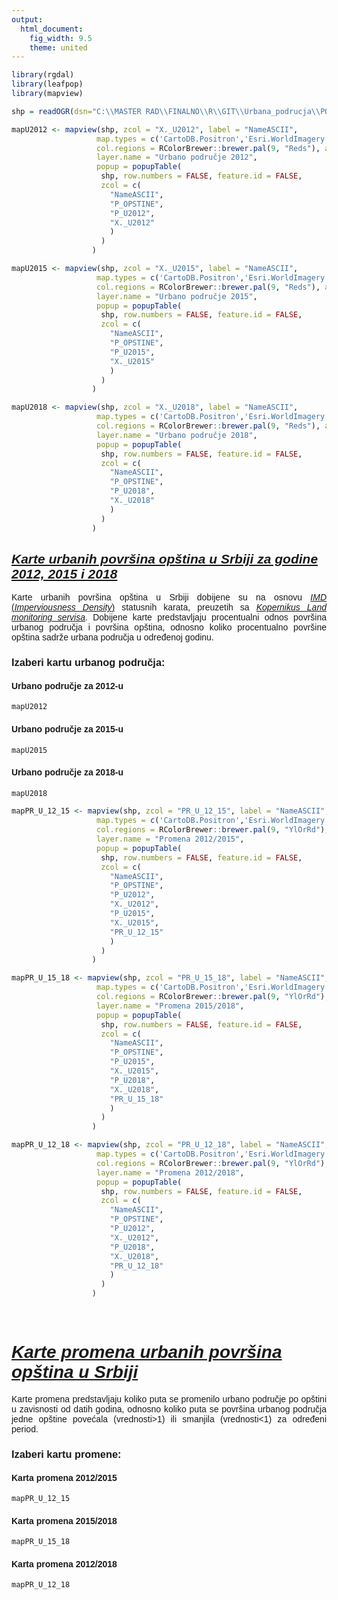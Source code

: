 ```yaml
---
output:
  html_document:
    fig_width: 9.5
    theme: united
---
```


<!-- ucitavanje biblioteka -->

```r
library(rgdal) 
library(leafpop)
library(mapview)
```

<!-- unos shp fajla -->

```r
shp = readOGR(dsn="C:\\MASTER RAD\\FINALNO\\R\\GIT\\Urbana_podrucja\\PODACI",layer="STATISTIKA")
```

<!-- kreiranje mapa urbanih povrsina -->

```r
mapU2012 <- mapview(shp, zcol = "X._U2012", label = "NameASCII",
                   map.types = c('CartoDB.Positron','Esri.WorldImagery','OpenStreetMap'),
                   col.regions = RColorBrewer::brewer.pal(9, "Reds"), alpha.regions = 1,
                   layer.name = "Urbano područje 2012",
                   popup = popupTable(
                    shp, row.numbers = FALSE, feature.id = FALSE,
                    zcol = c(
                      "NameASCII",
                      "P_OPSTINE",
                      "P_U2012",
                      "X._U2012"
                      )
                    )
                  )

mapU2015 <- mapview(shp, zcol = "X._U2015", label = "NameASCII",
                   map.types = c('CartoDB.Positron','Esri.WorldImagery','OpenStreetMap'),
                   col.regions = RColorBrewer::brewer.pal(9, "Reds"), alpha.regions = 1,
                   layer.name = "Urbano područje 2015",
                   popup = popupTable(
                    shp, row.numbers = FALSE, feature.id = FALSE,
                    zcol = c(
                      "NameASCII",
                      "P_OPSTINE",
                      "P_U2015",
                      "X._U2015"
                      )
                    )
                  )

mapU2018 <- mapview(shp, zcol = "X._U2018", label = "NameASCII",
                   map.types = c('CartoDB.Positron','Esri.WorldImagery','OpenStreetMap'),
                   col.regions = RColorBrewer::brewer.pal(9, "Reds"), alpha.regions = 1,
                   layer.name = "Urbano područje 2018",
                   popup = popupTable(
                    shp, row.numbers = FALSE, feature.id = FALSE,
                    zcol = c(
                      "NameASCII",
                      "P_OPSTINE",
                      "P_U2018",
                      "X._U2018"
                      )
                    )
                  )
```

<!-- PRVI DIO -->

## [[*Karte urbanih površina opština u Srbiji za godine 2012, 2015 i 2018*]{.underline}]{style="font-family:Arial"}

<p style="text-align:justify;font-family:Arial">Karte urbanih površina opština u Srbiji dobijene su na osnovu [*IMD* (*Imperviousness Density*)](https://land.copernicus.eu/en/products/high-resolution-layer-imperviousness) statusnih karata, preuzetih sa [*Kopernikus Land monitoring servisa*](https://land.copernicus.eu/en/map-viewer). Dobijene karte predstavljaju procentualni odnos površina urbanog područja i površina opština, odnosno koliko procentualno površine opština sadrže urbana područja u određenoj godinu.</p>

\n

### [Izaberi kartu urbanog područja:]{style="font-family:Arial"}{.tabset}

#### [Urbano područje za 2012-u]{style="font-family:Arial"}

```r
mapU2012
```

\n

#### [Urbano područje za 2015-u]{style="font-family:Arial"}

```r
mapU2015
```

\n

#### [Urbano područje za 2018-u]{style="font-family:Arial"}

```r
mapU2018
```

\n

<!-- kreiranje mapa promena -->

```r
mapPR_U_12_15 <- mapview(shp, zcol = "PR_U_12_15", label = "NameASCII",
                   map.types = c('CartoDB.Positron','Esri.WorldImagery','OpenStreetMap'),
                   col.regions = RColorBrewer::brewer.pal(9, "YlOrRd"), alpha.regions = 1,
                   layer.name = "Promena 2012/2015",
                   popup = popupTable(
                    shp, row.numbers = FALSE, feature.id = FALSE,
                    zcol = c(
                      "NameASCII",
                      "P_OPSTINE",
                      "P_U2012",
                      "X._U2012",
                      "P_U2015",
                      "X._U2015",
                      "PR_U_12_15"
                      )
                    )
                  )

mapPR_U_15_18 <- mapview(shp, zcol = "PR_U_15_18", label = "NameASCII",
                   map.types = c('CartoDB.Positron','Esri.WorldImagery','OpenStreetMap'),
                   col.regions = RColorBrewer::brewer.pal(9, "YlOrRd"), alpha.regions = 1,
                   layer.name = "Promena 2015/2018",
                   popup = popupTable(
                    shp, row.numbers = FALSE, feature.id = FALSE,
                    zcol = c(
                      "NameASCII",
                      "P_OPSTINE",
                      "P_U2015",
                      "X._U2015",
                      "P_U2018",
                      "X._U2018",
                      "PR_U_15_18"
                      )
                    )
                  )

mapPR_U_12_18 <- mapview(shp, zcol = "PR_U_12_18", label = "NameASCII",
                   map.types = c('CartoDB.Positron','Esri.WorldImagery','OpenStreetMap'),
                   col.regions = RColorBrewer::brewer.pal(9, "YlOrRd"), alpha.regions = 1,
                   layer.name = "Promena 2012/2018",
                   popup = popupTable(
                    shp, row.numbers = FALSE, feature.id = FALSE,
                    zcol = c(
                      "NameASCII",
                      "P_OPSTINE",
                      "P_U2012",
                      "X._U2012",
                      "P_U2018",
                      "X._U2018",
                      "PR_U_12_18"
                      )
                    )
                  )

```

\n

\
<!-- DRUGI DIO -->

# [[*Karte promena urbanih površina opština u Srbiji*]{.underline}]{style="font-family:Arial"}

<p style="text-align:justify;font-family:Arial">Karte promena predstavljaju koliko puta se promenilo urbano područje po opštini u zavisnosti od datih godina, odnosno koliko puta se površina urbanog područja jedne opštine povećala (vrednosti\>1) ili smanjila (vrednosti\<1) za određeni period.</p>

\n

### [Izaberi kartu promene:]{style="font-family:Arial"}{.tabset}

#### [Karta promena 2012/2015]{style="font-family:Arial"}

```r
mapPR_U_12_15
```

\n

#### [Karta promena 2015/2018]{style="font-family:Arial"}

```r
mapPR_U_15_18 
```

\n

#### [Karta promena 2012/2018]{style="font-family:Arial"}

```r
mapPR_U_12_18
```